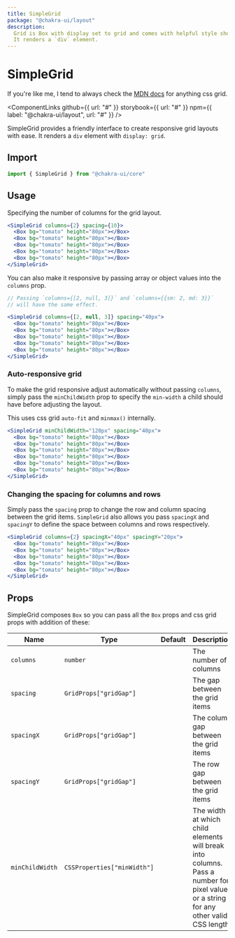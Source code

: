 ```yaml
---
title: SimpleGrid
package: "@chakra-ui/layout"
description:
  Grid is Box with display set to grid and comes with helpful style shorthand.
  It renders a `div` element.
---
```



# SimpleGrid

If you're like me, I tend to always check the
[MDN docs](https://developer.mozilla.org/en-US/docs/Web/CSS/CSS_Grid_Layout) for
anything css grid.

<ComponentLinks
  github={{ url: "#" }}
  storybook={{ url: "#" }}
  npm={{ label: "@chakra-ui/layout", url: "#" }}
/>

<carbon-ad></carbon-ad>

SimpleGrid provides a friendly interface to create responsive grid layouts with
ease. It renders a `div` element with `display: grid`.

## Import

```js
import { SimpleGrid } from "@chakra-ui/core"
```

## Usage

Specifying the number of columns for the grid layout.

```jsx
<SimpleGrid columns={2} spacing={10}>
  <Box bg="tomato" height="80px"></Box>
  <Box bg="tomato" height="80px"></Box>
  <Box bg="tomato" height="80px"></Box>
  <Box bg="tomato" height="80px"></Box>
  <Box bg="tomato" height="80px"></Box>
</SimpleGrid>
```

You can also make it responsive by passing array or object values into the
`columns` prop.

```jsx
// Passing `columns={[2, null, 3]}` and `columns={{sm: 2, md: 3}}`
// will have the same effect.

<SimpleGrid columns={[2, null, 3]} spacing="40px">
  <Box bg="tomato" height="80px"></Box>
  <Box bg="tomato" height="80px"></Box>
  <Box bg="tomato" height="80px"></Box>
  <Box bg="tomato" height="80px"></Box>
  <Box bg="tomato" height="80px"></Box>
</SimpleGrid>
```

### Auto-responsive grid

To make the grid responsive adjust automatically without passing `columns`,
simply pass the `minChildWidth` prop to specify the `min-width` a child should
have before adjusting the layout.

This uses css grid `auto-fit` and `minmax()` internally.

```jsx
<SimpleGrid minChildWidth="120px" spacing="40px">
  <Box bg="tomato" height="80px"></Box>
  <Box bg="tomato" height="80px"></Box>
  <Box bg="tomato" height="80px"></Box>
  <Box bg="tomato" height="80px"></Box>
  <Box bg="tomato" height="80px"></Box>
  <Box bg="tomato" height="80px"></Box>
</SimpleGrid>
```

### Changing the spacing for columns and rows

Simply pass the `spacing` prop to change the row and column spacing between the
grid items. `SimpleGrid` also allows you pass `spacingX` and `spacingY` to
define the space between columns and rows respectively.

```jsx
<SimpleGrid columns={2} spacingX="40px" spacingY="20px">
  <Box bg="tomato" height="80px"></Box>
  <Box bg="tomato" height="80px"></Box>
  <Box bg="tomato" height="80px"></Box>
  <Box bg="tomato" height="80px"></Box>
  <Box bg="tomato" height="80px"></Box>
</SimpleGrid>
```

## Props

SimpleGrid composes `Box` so you can pass all the `Box` props and css grid props
with addition of these:

| Name            | Type                        | Default | Description                                                                                                                           |
| --------------- | --------------------------- | ------- | ------------------------------------------------------------------------------------------------------------------------------------- |
| `columns`       | `number`                    |         | The number of columns                                                                                                                 |
| `spacing`       | `GridProps["gridGap"]`      |         | The gap between the grid items                                                                                                        |
| `spacingX`      | `GridProps["gridGap"]`      |         | The column gap between the grid items                                                                                                 |
| `spacingY`      | `GridProps["gridGap"]`      |         | The row gap between the grid items                                                                                                    |
| `minChildWidth` | `CSSProperties["minWidth"]` |         | The width at which child elements will break into columns. Pass a number for pixel values or a string for any other valid CSS length. |
